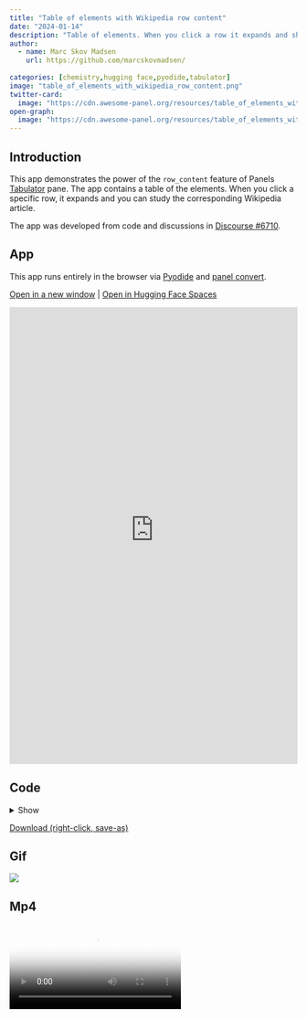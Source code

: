 ```yaml
---
title: "Table of elements with Wikipedia row content"
date: "2024-01-14"
description: "Table of elements. When you click a row it expands and shows the Wikipedia article. Powered by Tabulator."
author:
  - name: Marc Skov Madsen
    url: https://github.com/marcskovmadsen/  
    
categories: [chemistry,hugging face,pyodide,tabulator]
image: "table_of_elements_with_wikipedia_row_content.png"
twitter-card:
  image: "https://cdn.awesome-panel.org/resources/table_of_elements_with_wikipedia_row_content/table_of_elements_with_wikipedia_row_content.gif"
open-graph:
  image: "https://cdn.awesome-panel.org/resources/table_of_elements_with_wikipedia_row_content/table_of_elements_with_wikipedia_row_content.gif"
---
```


## Introduction

This app demonstrates the power of the `row_content` feature of Panels [Tabulator](https://panel.holoviz.org/reference/widgets/Tabulator.html) pane. The app contains a table of the elements. When you click a specific row, it expands and you can study the corresponding Wikipedia article.

The app was developed from code and discussions in [Discourse #6710](https://discourse.holoviz.org/t/row-content-tabulator-widget/6710).

## App

This app runs entirely in the browser via [Pyodide](https://pyodide.org) and [panel convert](https://panel.holoviz.org/how_to/wasm/convert.html).

<a href="https://awesome-panel-table-of-elements-with-wikipedia-r-9f38e95.static.hf.space" target="_blank">Open in a new window</a> | <a href="https://huggingface.co/spaces/awesome-panel/table_of_elements_with_wikipedia_row_content" target="_blank">Open in Hugging Face Spaces</a>

<iframe
	src="https://awesome-panel-table-of-elements-with-wikipedia-r-9f38e95.static.hf.space"
	frameborder="0"
	style="width:100%;height:800px"
></iframe>

## Code

<details>
<summary>Show</summary>
```.python
```
</details>

<a href="https://raw.githubusercontent.com/awesome-panel/awesome-panel/main/examples/table_of_elements_with_wikipedia_row_content.py" download>Download (right-click, save-as)</a>

## Gif

<img src="https://cdn.awesome-panel.org/resources/table_of_elements_with_wikipedia_row_content/table_of_elements_with_wikipedia_row_content.gif"></img>

## Mp4

<video poster="https://cdn.awesome-panel.org/resources/table_of_elements_with_wikipedia_row_content/table_of_elements_with_wikipedia_row_content.png" controls>
  <source src="https://cdn.awesome-panel.org/resources/table_of_elements_with_wikipedia_row_content/table_of_elements_with_wikipedia_row_content.mp4" type="video/mp4">
  Your browser does not support HTML video.
</video>

## Png

<img src="https://cdn.awesome-panel.org/resources/table_of_elements_with_wikipedia_row_content/table_of_elements_with_wikipedia_row_content.png"></img>

## Social

Please share on social media. Thanks.

<a href="https://x.com/awesome_panel/status/1743903846332534791?s=20" target="_blank"><i class="bi bi-twitter"></i></a> <a href="https://www.linkedin.com/posts/awesome-panel-org_table_of_elements_with_wikipedia_row_content-python-dataviz-activity-7149668816120078336-8NJ_" target="_blank"><i class="bi bi-linkedin"></i></a>
